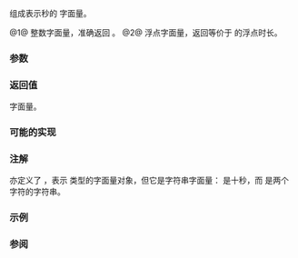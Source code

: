 {{cpp/title|n=literals::chrono_literals::|operator""s}}
{{cpp/chrono/duration/navbar}}
{{dcl begin}}
{{dcl header|chrono}}
{{dcl|num=1|since=c++14|
constexpr std::chrono::seconds
    operator""s( unsigned long long secs );
}}
{{dcl|num=2|since=c++14|
constexpr std::chrono::duration&lt;/* 未指明 */&gt;
    operator""s( long double secs );
}}
{{dcl end}}

组成表示秒的 {{lc|std::chrono::duration}} 字面量。

@1@ 整数字面量，准确返回 {{c|std::chrono::seconds(secs)}}。
@2@ 浮点字面量，返回等价于 {{lc|std::chrono::seconds}} 的浮点时长。

===参数===
{{par begin}}
{{par | secs |秒数}}
{{par end}}

===返回值===
{{lc|std::chrono::duration}} 字面量。

===可能的实现===
{{eq fun
|1=
constexpr std::chrono::seconds operator""s(unsigned long long s)
{
    return std::chrono::seconds(s);
}
constexpr std::chrono::duration&lt;long double&gt; operator""s(long double s)
{
    return std::chrono::duration&lt;long double&gt;(s);
}
}}

===注解===
{{cpp/chrono/chrono_literals_namespace}}

{{lc|std::string}} 亦定义了 {{tt|operator""s}}，表示 {{tt|std::string}} 类型的字面量对象，但它是字符串字面量：{{c|10s}} 是十秒，而 {{c|"10"s}} 是两个字符的字符串。

===示例===
{{example
|code=
#include &lt;chrono&gt;
#include &lt;iostream&gt;

int main()
{
    using namespace std::chrono_literals;

    std::chrono::seconds halfmin = 30s;
    std::cout &lt;&lt; "半分钟有 " &lt;&lt; halfmin.count() &lt;&lt; " 秒"
        " (" &lt;&lt; halfmin &lt;&lt; ").\n"
        "一分钟又一秒有 " &lt;&lt; (1min + 1s).count() &lt;&lt; " 秒.\n";

    std::chrono::duration moment = 0.1s;
    std::cout &lt;&lt; "一瞬间有 " &lt;&lt; moment.count() &lt;&lt; " 秒"
        " (" &lt;&lt; moment &lt;&lt; ").\n"
        "而其三倍有 " &lt;&lt; (moment + 0.2s).count() &lt;&lt; " 秒.\n";
}
|output=
半分钟有 30 秒 (30s).
一分钟又一秒有 61 秒.
一瞬间有 0.1 秒 (0.1s).
而其三倍有 0.3 秒.
}}

===参阅===
{{dsc begin}}
{{dsc inc | cpp/chrono/duration/dsc constructor}}
{{dsc end}}

{{langlinks|de|en|es|fr|it|ja|pt|ru}}